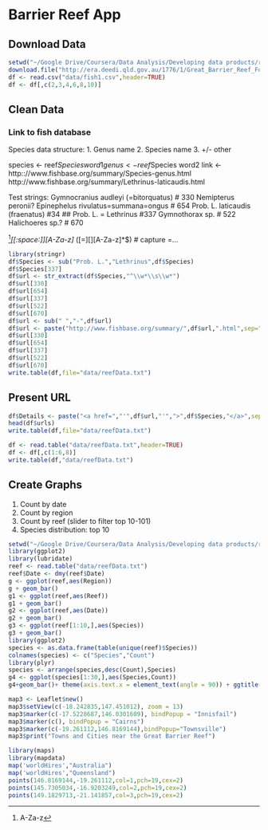 Barrier Reef App
================
Download Data
----------
```r
setwd("~/Google Drive/Coursera/Data Analysis/Developing data products/reefApp")
download.file("http://era.deedi.qld.gov.au/1776/1/Great_Barrier_Reef_Food_Fish_Stocks.asc","data/fish1.txt",method="curl")
df <- read.csv("data/fish1.csv",header=TRUE)
df <- df[,c(2,3,4,6,8,10)]
```

Clean Data
----------
### Link to fish database

Species data structure:
1. Genus name
2. Species name
3. +/- other

species <- reef$Species word1
genus <- reef$Species word2
link <- http:://www.fishbase.org/summary/Species-genus.html
http://www.fishbase.org/summary/Lethrinus-laticaudis.html

Test strings:
Gymnocranius audleyi (=bitorquatus) # 330
Nemipterus peronii?
Epinephelus rivulatus=summana=ongus # 654
Prob. L. laticaudis (fraenatus) #34 ## Prob. L. = Lethrinus #337
Gymnothorax sp. # 522
Halichoeres sp.? # 670

^[A-Za-z]*[[:space:]][A-Za-z]*
([=][\s][A-Za-z]*$) # capture =...

```r
library(stringr)
df$Species <- sub("Prob. L.","Lethrinus",df$Species)
df$Species[337]
df$url <- str_extract(df$Species,"^\\w*\\s\\w*")
df$url[330]
df$url[654]
df$url[337]
df$url[522]
df$url[670]
df$url <- sub(" ","-",df$url)
df$url <- paste("http://www.fishbase.org/summary/",df$url,".html",sep="")
df$url[330]
df$url[654]
df$url[337]
df$url[522]
df$url[670]
write.table(df,file="data/reefData.txt")
```
Present URL
----------
```r
df$Details <- paste("<a href=","'",df$url,"'",">",df$Species,"</a>",sep="")
head(df$urls)
write.table(df,file="data/reefData.txt")
```

```r
df <- read.table("data/reefData.txt",header=TRUE)
df <- df[,c(1:6,8)]
write.table(df,"data/reefData.txt")
```




Create Graphs
-------------

1. Count by date
2. Count by region
3. Count by reef (slider to filter top 10-101)
4. Species distribution: top 10
```r
setwd("~/Google Drive/Coursera/Data Analysis/Developing data products/reefApp")
library(ggplot2)
library(lubridate)
reef <- read.table("data/reefData.txt")
reef$Date <- dmy(reef$Date)
g <- ggplot(reef,aes(Region))
g + geom_bar()
g1 <- ggplot(reef,aes(Reef))
g1 + geom_bar()
g2 <- ggplot(reef,aes(Date))
g2 + geom_bar()
g3 <- ggplot(reef[1:10,],aes(Species))
g3 + geom_bar()
library(ggplot2)
species <- as.data.frame(table(unique(reef)$Species))
colnames(species) <- c("Species","Count")
library(plyr)
species <- arrange(species,desc(Count),Species)
g4 <- ggplot(species[1:30,],aes(Species,Count))
g4+geom_bar()+ theme(axis.text.x = element_text(angle = 90)) + ggtitle("Count Frequency by Species")
```

```r
map3 <- Leaflet$new()
map3$setView(c(-18.242835,147.451012), zoom = 13)
map3$marker(c(-17.5228687,146.0301609), bindPopup = "Innisfail")
map3$marker(c(), bindPopup = "Cairns")
map3$marker(c(-19.261112,146.8169144),bindPopup="Townsville")
map3$print("Towns and Cities near the Great Barrier Reef")
```

```r
library(maps)
library(mapdata)
map('worldHires',"Australia")
map('worldHires',"Queensland")
points(146.8169144,-19.261112,col=1,pch=19,cex=2)
points(145.7305034,-16.9203249,col=2,pch=19,cex=2)
points(149.1829713,-21.141857,col=3,pch=19,cex=2)
```

